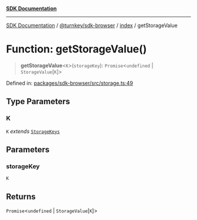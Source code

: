 [**SDK Documentation**](../../../../README.mdx)

***

[SDK Documentation](../../../../packages.mdx) / [@turnkey/sdk-browser](../../README.mdx) / [index](../README.mdx) / getStorageValue

# Function: getStorageValue()

> **getStorageValue**\<`K`\>(`storageKey`): `Promise`\<`undefined` \| `StorageValue`\[`K`\]\>

Defined in: [packages/sdk-browser/src/storage.ts:49](https://github.com/tkhq/sdk/blob/3a88af7d1d927c6022706911d6af0f92f1440e00/packages/sdk-browser/src/storage.ts#L49)

## Type Parameters

### K

`K` *extends* [`StorageKeys`](../enumerations/StorageKeys.mdx)

## Parameters

### storageKey

`K`

## Returns

`Promise`\<`undefined` \| `StorageValue`\[`K`\]\>
